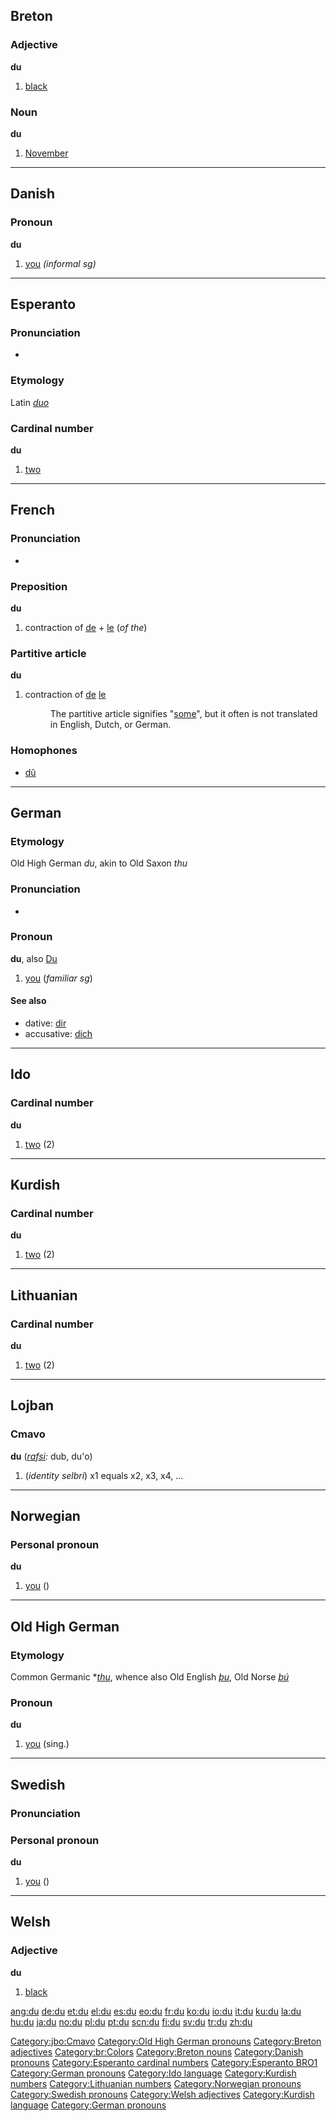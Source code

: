 {{see|dû}}
==Breton==

===Adjective===
'''du'''

# [[black]]

===Noun===
'''du'''

# [[November]]

----

==Danish==

===Pronoun===
'''du'''

#[[you]] ''(informal sg)''

----

==Esperanto==

===Pronunciation===
*{{IPA|/du/}}

===Etymology===
Latin ''[[duo]]''

===Cardinal number===
'''du'''

# [[two]]

----

==French==

===Pronunciation===
*{{IPA|/dy/}}

===Preposition===
'''du'''

# contraction of [[de]] + [[le]] (''of the'')

===Partitive article===
'''du'''

# contraction of [[de]] [[le]]
#:The partitive article signifies "[[some]]", but it often is not translated in English, Dutch, or German.

===Homophones===
*[[dû]]

----

==German==

===Etymology===
Old High German ''du'', akin to Old Saxon ''thu''

===Pronunciation===
*{{IPA|/du/}}

===Pronoun===
'''du''', also [[Du]]

# [[you]] (''familiar sg'')

====See also====
*dative: [[dir]]
*accusative: [[dich]]

----

==Ido==

===Cardinal number===
'''du'''

# [[two]] (2)

----

==Kurdish==

===Cardinal number===
'''du'''

# [[two]] (2)

----

==Lithuanian==

===Cardinal number===
'''du'''

# [[two]] (2)

----

==Lojban==

===Cmavo===
'''du''' (''[[rafsi]]:'' dub, du'o)

# (''identity selbri'') x1 equals x2, x3, x4, ...

[[Category:jbo:Cmavo]]

----

==Norwegian==

===Personal pronoun===
'''du'''

# [[you]] ({{s}})

----

==Old High German==

===Etymology===
Common Germanic *''[[thu]]'', whence also Old English ''[[þu]]'', Old Norse ''[[þú]]''

===Pronoun===
'''du'''

# [[you]] (sing.)

[[Category:Old High German pronouns]]

----

==Swedish==

===Pronunciation===
{{IPA|/dʉ/}}

===Personal pronoun===
'''du'''

# [[you]] ({{s}})

----

==Welsh==

===Adjective===
'''du'''

# [[black]]

[[Category:Breton adjectives]]
[[Category:br:Colors]]
[[Category:Breton nouns]]
[[Category:Danish pronouns]]
[[Category:Esperanto cardinal numbers]]
[[Category:Esperanto BRO1]]
[[Category:German pronouns]]
[[Category:Ido language]]
[[Category:Kurdish numbers]]
[[Category:Lithuanian numbers]]
[[Category:Norwegian pronouns]]
[[Category:Swedish pronouns]]
[[Category:Welsh adjectives]]
[[Category:Kurdish language]]
[[Category:German pronouns]]

[[ang:du]]
[[de:du]]
[[et:du]]
[[el:du]]
[[es:du]]
[[eo:du]]
[[fr:du]]
[[ko:du]]
[[io:du]]
[[it:du]]
[[ku:du]]
[[la:du]]
[[hu:du]]
[[ja:du]]
[[no:du]]
[[pl:du]]
[[pt:du]]
[[scn:du]]
[[fi:du]]
[[sv:du]]
[[tr:du]]
[[zh:du]]